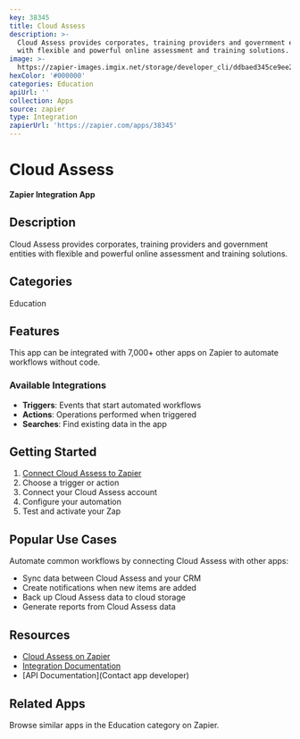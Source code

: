 ```yaml
---
key: 38345
title: Cloud Assess
description: >-
  Cloud Assess provides corporates, training providers and government entities
  with flexible and powerful online assessment and training solutions.
image: >-
  https://zapier-images.imgix.net/storage/developer_cli/ddbaed345ce9ee200eb956452cdb74e0_2.png?auto=format%2Ccompress&ixlib=python-3.0.0&q=50
hexColor: '#000000'
categories: Education
apiUrl: ''
collection: Apps
source: zapier
type: Integration
zapierUrl: 'https://zapier.com/apps/38345'
---
```

# Cloud Assess

**Zapier Integration App**

## Description

Cloud Assess provides corporates, training providers and government entities with flexible and powerful online assessment and training solutions.

## Categories

Education

## Features

This app can be integrated with 7,000+ other apps on Zapier to automate workflows without code.

### Available Integrations

- **Triggers**: Events that start automated workflows
- **Actions**: Operations performed when triggered
- **Searches**: Find existing data in the app

## Getting Started

1. [Connect Cloud Assess to Zapier](https://zapier.com/apps/38345)
2. Choose a trigger or action
3. Connect your Cloud Assess account
4. Configure your automation
5. Test and activate your Zap

## Popular Use Cases

Automate common workflows by connecting Cloud Assess with other apps:

- Sync data between Cloud Assess and your CRM
- Create notifications when new items are added
- Back up Cloud Assess data to cloud storage
- Generate reports from Cloud Assess data

## Resources

- [Cloud Assess on Zapier](https://zapier.com/apps/38345)
- [Integration Documentation](https://zapier.com/apps/38345/integrations)
- [API Documentation](Contact app developer)

## Related Apps

Browse similar apps in the Education category on Zapier.
